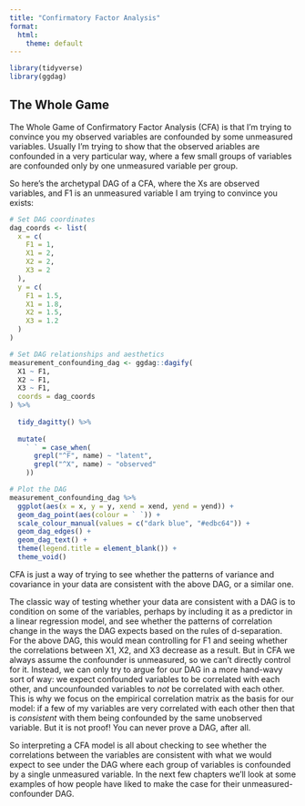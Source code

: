 ```yaml
---
title: "Confirmatory Factor Analysis"
format:
  html:
    theme: default
---
```


```r

library(tidyverse)
library(ggdag)

```

## The Whole Game {.unnumbered}

The Whole Game of Confirmatory Factor Analysis (CFA) is that I'm trying to convince you my observed variables are confounded by some unmeasured variables. Usually I'm trying to show that the observed ariables are confounded in a very particular way, where a few small groups of variables are confounded only by one unmeasured variable per group.

So here's the archetypal DAG of a CFA, where the Xs are observed variables, and F1 is an unmeasured variable I am trying to convince you exists:

```r

# Set DAG coordinates
dag_coords <- list(
  x = c(
    F1 = 1, 
    X1 = 2,
    X2 = 2,
    X3 = 2
  ),
  y = c(
    F1 = 1.5,
    X1 = 1.8,
    X2 = 1.5,
    X3 = 1.2
  )
)

# Set DAG relationships and aesthetics
measurement_confounding_dag <- ggdag::dagify(
  X1 ~ F1,
  X2 ~ F1,
  X3 ~ F1,
  coords = dag_coords
) %>% 
  
  tidy_dagitty() %>% 
  
  mutate(
    ` ` = case_when(
      grepl("^F", name) ~ "latent",
      grepl("^X", name) ~ "observed"
    ))

# Plot the DAG
measurement_confounding_dag %>%
  ggplot(aes(x = x, y = y, xend = xend, yend = yend)) +
  geom_dag_point(aes(colour = ` `)) +
  scale_colour_manual(values = c("dark blue", "#edbc64")) + 
  geom_dag_edges() +
  geom_dag_text() +
  theme(legend.title = element_blank()) +
  theme_void()


```

CFA is just a way of trying to see whether the patterns of variance and covariance in your data are consistent with the above DAG, or a similar one.

The classic way of testing whether your data are consistent with a DAG is to condition on some of the variables, perhaps by including it as a predictor in a linear regression model, and see whether the patterns of correlation change in the ways the DAG expects based on the rules of d-separation. For the above DAG, this would mean controlling for F1 and seeing whether the correlations between X1, X2, and X3 decrease as a result. But in CFA we always assume the confounder is unmeasured, so we can't directly control for it. Instead, we can only try to argue for our DAG in a more hand-wavy sort of way: we expect confounded variables to be correlated with each other, and uncounfounded variables to *not* be correlated with each other. This is why we focus on the empirical correlation matrix as the basis for our model: if a few of my variables are very correlated with each other then that is *consistent* with them being confounded by the same unobserved variable. But it is not proof! You can never prove a DAG, after all.

So interpreting a CFA model is all about checking to see whether the correlations between the variables are consistent with what we would expect to see under the DAG where each group of variables is confounded by a single unmeasured variable. In the next few chapters we'll look at some examples of how people have liked to make the case for their unmeasured-confounder DAG.

